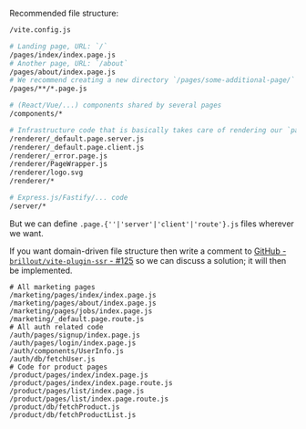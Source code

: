 Recommended file structure:

```bash
/vite.config.js

# Landing page, URL: `/`
/pages/index/index.page.js
# Another page, URL: `/about`
/pages/about/index.page.js
# We recommend creating a new directory `/pages/some-additional-page/` for each page
/pages/**/*.page.js

# (React/Vue/...) components shared by several pages
/components/*

# Infrastructure code that is basically takes care of rendering our `pages/**/.page.js`
/renderer/_default.page.server.js
/renderer/_default.page.client.js
/renderer/_error.page.js
/renderer/PageWrapper.js
/renderer/logo.svg
/renderer/*

# Express.js/Fastify/... code
/server/*
```

But we can define `.page.{''|'server'|'client'|'route'}.js` files wherever we want.

If you want domain-driven file structure then write a comment to [GitHub - `brillout/vite-plugin-ssr` - #125](https://github.com/brillout/vite-plugin-ssr/issues/125) so we can discuss a solution; it will then be implemented.

```shell
# All marketing pages
/marketing/pages/index/index.page.js
/marketing/pages/about/index.page.js
/marketing/pages/jobs/index.page.js
/marketing/_default.page.route.js
# All auth related code
/auth/pages/signup/index.page.js
/auth/pages/login/index.page.js
/auth/components/UserInfo.js
/auth/db/fetchUser.js
# Code for product pages
/product/pages/index/index.page.js
/product/pages/index/index.page.route.js
/product/pages/list/index.page.js
/product/pages/list/index.page.route.js
/product/db/fetchProduct.js
/product/db/fetchProductList.js
```

